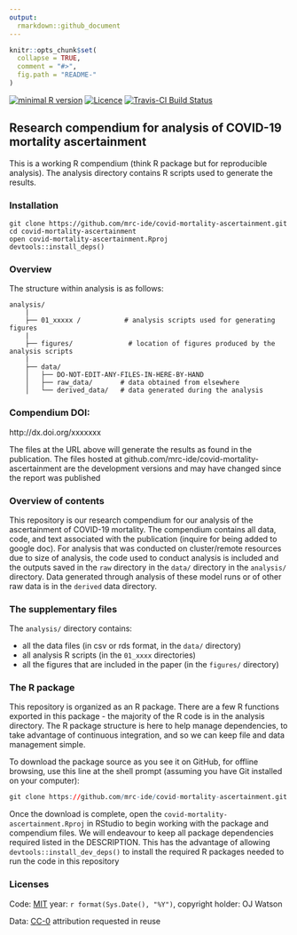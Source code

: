 ```yaml
---
output:
  rmarkdown::github_document
---
```


<!-- README.md is generated from README.Rmd. Please edit that file -->

```r
knitr::opts_chunk$set(
  collapse = TRUE,
  comment = "#>",
  fig.path = "README-"
)
```
[![minimal R version](https://img.shields.io/badge/R%3E%3D-`r as.character(getRversion())`-brightgreen.svg)](https://cran.r-project.org/)
[![Licence](https://img.shields.io/github/license/mashape/apistatus.svg)](http://choosealicense.com/licenses/mit/) 
[![Travis-CI Build Status](https://travis-ci.org/mrc-ide/covid-mortality-ascertainment.png?branch=master)](https://travis-ci.org/mrc-ide/covid-mortality-ascertainment) 

## Research compendium for analysis of COVID-19 mortality ascertainment

This is a working R compendium (think R package but for reproducible analysis). The analysis directory contains R scripts used to generate the results. 

### Installation

```
git clone https://github.com/mrc-ide/covid-mortality-ascertainment.git
cd covid-mortality-ascertainment
open covid-mortality-ascertainment.Rproj
devtools::install_deps()
```

### Overview

The structure within analysis is as follows:

```
analysis/
    |
    ├── 01_xxxxx /           # analysis scripts used for generating figures
    |
    ├── figures/              # location of figures produced by the analysis scripts
    |
    ├── data/
    │   ├── DO-NOT-EDIT-ANY-FILES-IN-HERE-BY-HAND
    │   ├── raw_data/       # data obtained from elsewhere
    │   └── derived_data/   # data generated during the analysis
```

### Compendium DOI: 
 
http://dx.doi.org/xxxxxxx

The files at the URL above will generate the results as found in the publication. The files hosted at github.com/mrc-ide/covid-mortality-ascertainment are the development versions and may have changed since the report was published

### Overview of contents

This repository is our research compendium for our analysis of the ascertainment of COVID-19 mortality. The compendium contains all data, code, and text associated with the publication (inquire for being added to google doc). For analysis that was conducted on cluster/remote resources due to size of analysis, the code used to conduct analysis is included and the outputs saved in the `raw` directory in the `data/` directory in the `analysis/` directory. Data generated through analysis of these model runs or of other raw data is in the `derived` data directory. 

### The supplementary files

The `analysis/` directory contains:

- all the data files (in csv or rds format, in the `data/` directory)    
- all analysis R scripts (in the `01_xxxx` directories)
- all the figures that are included in the paper (in the `figures/` directory)

### The R package 

This repository is organized as an R package. There are a few R functions exported in this package - the majority of the R code is in the analysis directory. The R package structure is here to help manage dependencies, to take advantage of continuous integration, and so we can keep file and data management simple.

To download the package source as you see it on GitHub, for offline browsing, use this line at the shell prompt (assuming you have Git installed on your computer):

```r
git clone https://github.com/mrc-ide/covid-mortality-ascertainment.git
```

Once the download is complete, open the `covid-mortality-ascertainment.Rproj` in RStudio to begin working with the package and compendium files. We will endeavour to keep all package dependencies required listed in the DESCRIPTION. This has the advantage of allowing `devtools::install_dev_deps()` to install the required R packages needed to run the code in this repository

### Licenses

Code: [MIT](http://opensource.org/licenses/MIT) year: `r format(Sys.Date(), "%Y")`, copyright holder: OJ Watson

Data: [CC-0](http://creativecommons.org/publicdomain/zero/1.0/) attribution requested in reuse

